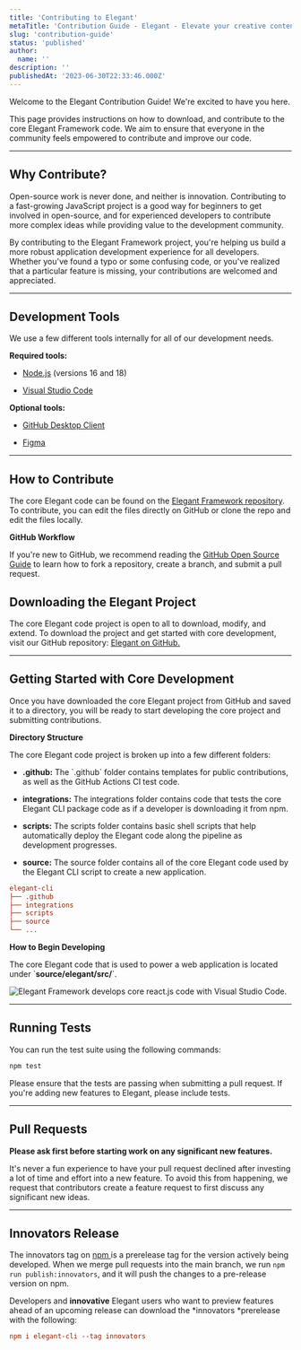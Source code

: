 ```yaml
---
title: 'Contributing to Elegant'
metaTitle: 'Contribution Guide - Elegant - Elevate your creative content.'
slug: 'contribution-guide'
status: 'published'
author:
  name: ''
description: ''
publishedAt: '2023-06-30T22:33:46.000Z'
---
```


Welcome to the Elegant Contribution Guide! We're excited to have you here.

This page provides instructions on how to download, and contribute to the core Elegant Framework code. We aim to ensure that everyone in the community feels empowered to contribute and improve our code.

---

## Why Contribute?

Open-source work is never done, and neither is innovation. Contributing to a fast-growing JavaScript project is a good way for beginners to get involved in open-source, and for experienced developers to contribute more complex ideas while providing value to the development community.

By contributing to the Elegant Framework project, you're helping us build a more robust application development experience for all developers. Whether you've found a typo or some confusing code, or you've realized that a particular feature is missing, your contributions are welcomed and appreciated.

---

## Development Tools

We use a few different tools internally for all of our development needs.

**Required tools:**

- [Node.js](https://nodejs.org/) (versions 16 and 18)

- [Visual Studio Code](/docs/development-tools#visual-studio-code)

**Optional tools:**

- [GitHub Desktop Client](/docs/development-tools#git-hub-desktop)

- [Figma](/docs/development-tools#figma)

---

## How to Contribute

The core Elegant code can be found on the [Elegant Framework repository](https://github.com/elegantframework/elegant-cli). To contribute, you can edit the files directly on GitHub or clone the repo and edit the files locally.

**GitHub Workflow**

If you're new to GitHub, we recommend reading the [GitHub Open Source Guide](https://opensource.guide/how-to-contribute/#opening-a-pull-request) to learn how to fork a repository, create a branch, and submit a pull request.

## Downloading the Elegant Project

The core Elegant code project is open to all to download, modify, and extend. To download the project and get started with core development, visit our GitHub repository: [Elegant on GitHub.](https://github.com/elegantframework/elegant-cli)

---

## Getting Started with Core Development

Once you have downloaded the core Elegant project from GitHub and saved it to a directory, you will be ready to start developing the core project and submitting contributions.

**Directory Structure**

The core Elegant code project is broken up into a few different folders:

- **.github:** The \`.github\` folder contains templates for public contributions, as well as the GitHub Actions CI test code.

- **integrations:** The integrations folder contains code that tests the core Elegant CLI package code as if a developer is downloading it from npm.

- **scripts:** The scripts folder contains basic shell scripts that help automatically deploy the Elegant code along the pipeline as development progresses.

- **source:** The source folder contains all of the core Elegant code used by the Elegant CLI script to create a new application.



```ini
elegant-cli
├── .github
├── integrations
├── scripts
├── source
└── ...
```



**How to Begin Developing**

The core Elegant code that is used to power a web application is located under \`**source/elegant/src/**\`.

<div class="my-8 shadow-xl"><img class="rounded-xl" src="/images/screenshot-2023-07-03-115238-IyND.png" alt="Elegant Framework develops core react.js code with Visual Studio Code."></div>


---

## Running Tests

You can run the test suite using the following commands:

```sh
npm test
```

Please ensure that the tests are passing when submitting a pull request. If you're adding new features to Elegant, please include tests.

---

## Pull Requests

**Please ask first before starting work on any significant new features.**

It's never a fun experience to have your pull request declined after investing a lot of time and effort into a new feature. To avoid this from happening, we request that contributors create a feature request to first discuss any significant new ideas.

---

## Innovators Release

The innovators tag on [npm ](https://www.npmjs.com/package/elegant-cli)is a prerelease tag for the version actively being developed. When we merge pull requests into the main branch, we run `npm run publish:innovators`, and it will push the changes to a pre-release version on npm.

Developers and **innovative** Elegant users who want to preview features ahead of an upcoming release can download the \*innovators \*prerelease with the following:

```ini
npm i elegant-cli --tag innovators
```

